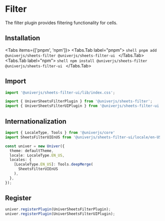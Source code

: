 
# Filter

The filter plugin provides filtering functionality for cells.

## Installation

<Tabs items={['pnpm', 'npm']}>
  <Tabs.Tab label="pnpm">
    ```shell
    pnpm add @univerjs/sheets-filter @univerjs/sheets-filter-ui
    ```
  </Tabs.Tab>
  <Tabs.Tab label="npm">
    ```shell
    npm install @univerjs/sheets-filter @univerjs/sheets-filter-ui
    ```
  </Tabs.Tab>
</Tabs>

## Import

```typescript
import '@univerjs/sheets-filter-ui/lib/index.css';

import { UniverSheetsFilterPlugin } from '@univerjs/sheets-filter';
import { UniverSheetsFilterUIPlugin } from '@univerjs/sheets-filter-ui';
```

## Internationalization

```typescript
import { LocaleType, Tools } from '@univerjs/core'
import SheetsFilterUIEnUS from '@univerjs/sheets-filter-ui/locale/en-US';

const univer = new Univer({
  theme: defaultTheme,
  locale: LocaleType.EN_US,
  locales: {
    [LocaleType.EN_US]: Tools.deepMerge(
      SheetsFilterUIEnUS
    ),
  },
});
```

## Register

```typescript
univer.registerPlugin(UniverSheetsFilterPlugin);
univer.registerPlugin(UniverSheetsFilterUIPlugin);
```
